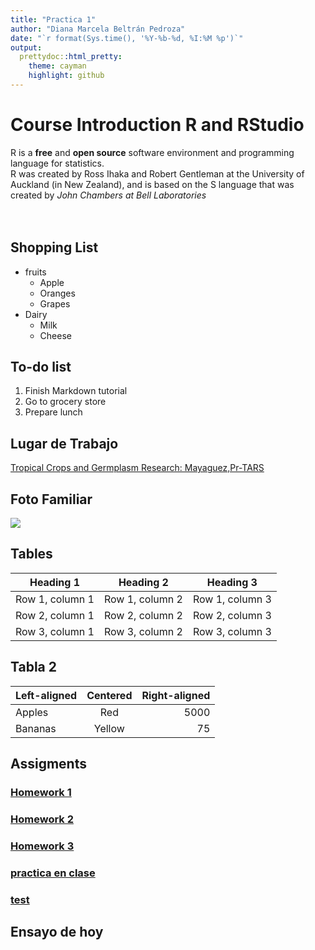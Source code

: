 ```yaml
---
title: "Practica 1"
author: "Diana Marcela Beltrán Pedroza"
date: "`r format(Sys.time(), '%Y-%b-%d, %I:%M %p')`"
output:
  prettydoc::html_pretty:
    theme: cayman
    highlight: github
---
```

# Course Introduction R and RStudio
 R is a **free** and **open source** software environment and programming language for statistics.<br>
 R was created by Ross Ihaka and Robert Gentleman at the University of Auckland (in New
Zealand), and is based on the S language that was created by *John Chambers at Bell
Laboratories*
<br>
<br>
<br>


## Shopping List

- fruits
  * Apple
  * Oranges
  * Grapes
- Dairy
  * Milk
  * Cheese
  
## To-do list
1. Finish Markdown tutorial
2. Go to grocery store
3. Prepare lunch

## Lugar de Trabajo

[Tropical Crops and Germplasm Research: Mayaguez,Pr-TARS](https://www.ars.usda.gov/southeast-area/mayaguez-pr/tropical-crops-and-germplasm-research/docs/main/)

## Foto Familiar

![](imagenes/foto-jomyr.jpg)

## Tables

| Heading 1 | Heading 2 | Heading 3 |
| --------- | --------- | --------- |
| Row 1, column 1 | Row 1, column 2 | Row 1, column 3|
| Row 2, column 1 | Row 2, column 2 | Row 2, column 3|
| Row 3, column 1 | Row 3, column 2 | Row 3, column 3|

## Tabla 2

| Left-aligned | Centered | Right-aligned |
| :-------- | :-------: | --------: |
| Apples | Red | 5000 |
| Bananas | Yellow | 75 |



## Assigments

### [Homework 1](Assigments/Homework-1.html)

### [Homework 2](Assigments\Homework-2.html)

### [Homework 3](Assigments\Homework-3.html)

### [practica en clase](Assigments/Cereales.html)

### [test](Assigments/test.html)

## Ensayo de hoy 

